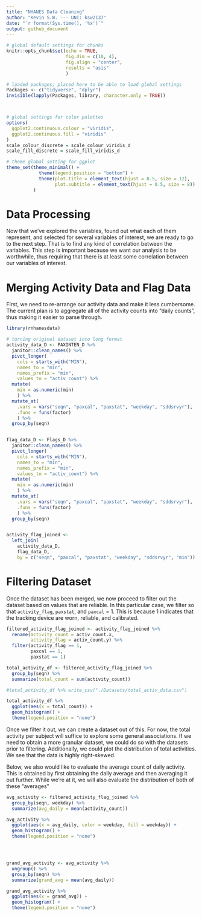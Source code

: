 ```yaml
---
title: "NHANES Data Cleaning"
author: "Kevin S.W. --- UNI: ksw2137"
date: "`r format(Sys.time(), '%x')`"
output: github_document
---
```


```r

# global default settings for chunks
knitr::opts_chunk$set(echo = TRUE, 
                      fig.dim = c(10, 4), 
                      fig.align = "center",
                      results = "asis"
                      )

# loaded packages; placed here to be able to load global settings
Packages <- c("tidyverse", "dplyr")
invisible(lapply(Packages, library, character.only = TRUE))



# global settings for color palettes
options(
  ggplot2.continuous.colour = "viridis",
  ggplot2.continuous.fill = "viridis"
)
scale_colour_discrete = scale_colour_viridis_d
scale_fill_discrete = scale_fill_viridis_d

# theme global setting for ggplot
theme_set(theme_minimal() + 
            theme(legend.position = "bottom") +
            theme(plot.title = element_text(hjust = 0.5, size = 12),
                  plot.subtitle = element_text(hjust = 0.5, size = 8))
          )

```

# Data Processing

Now that we've explored the variables, found out what each of them represent, and selected for several variables of interest, we are ready to go to the next step. That is to find any kind of correlation between the variables. This step is important because we want our analysis to be worthwhile, thus requiring that there is at least some correlation between our variables of interest.

# Merging Activity Data and Flag Data

First, we need to re-arrange our activity data and make it less cumbersome. The current plan is to aggregate all of the activity counts into "daily counts", thus making it easier to parse through.

```r

library(rnhanesdata)

# turning original dataset into long format
activity_data_D <- PAXINTEN_D %>% 
  janitor::clean_names() %>% 
  pivot_longer(
    cols = starts_with("MIN"), 
    names_to = "min",
    names_prefix = "min",
    values_to = "activ_count") %>% 
  mutate(
    min = as.numeric(min)
    ) %>% 
  mutate_at(
    .vars = vars("seqn", "paxcal", "paxstat", "weekday", "sddsrvyr"),
    .funs = funs(factor)
    ) %>% 
  group_by(seqn)


flag_data_D <- Flags_D %>% 
  janitor::clean_names() %>% 
  pivot_longer(
    cols = starts_with("MIN"), 
    names_to = "min",
    names_prefix = "min",
    values_to = "activ_count") %>% 
  mutate(
    min = as.numeric(min)
    ) %>% 
  mutate_at(
    .vars = vars("seqn", "paxcal", "paxstat", "weekday", "sddsrvyr"),
    .funs = funs(factor)
    ) %>% 
  group_by(seqn)


activity_flag_joined <- 
  left_join(
    activity_data_D, 
    flag_data_D, 
    by = c("seqn", "paxcal", "paxstat", "weekday", "sddsrvyr", "min")) 

```

# Filtering Dataset

Once the dataset has been merged, we now proceed to filter out the dataset based on values that are reliable. In this particular case, we filter so that `activity_flag`, `paxstat`, and `paxcal` = 1. This is because 1 indicates that the tracking device are worn, reliable, and calibrated.

```r

filtered_activity_flag_joined <- activity_flag_joined %>% 
  rename(activity_count = activ_count.x,
         activity_flag = activ_count.y) %>% 
  filter(activity_flag == 1,
         paxcal == 1,
         paxstat == 1)

total_activity_df <- filtered_activity_flag_joined %>% 
  group_by(seqn) %>% 
  summarize(total_count = sum(activity_count))

#total_activity_df %>% write_csv("./Datasets/total_activ_data.csv")

total_activity_df %>% 
  ggplot(aes(x = total_count)) +
  geom_histogram() + 
  theme(legend.position = "none")

```

Once we filter it out, we can create a dataset out of this. For now, the total activity per subject will suffice to explore some general associations. If we need to obtain a more granular dataset, we could do so with the datasets prior to filtering. Additionally, we could plot the distribution of total activities. We see that the data is highly right-skewed. 

Below, we also would like to evaluate the average count of daily activity. This is obtained by first obtaining the daily average and then averaging it out further. While we're at it, we will also evaluate the distribution of both of these "averages"

```r

avg_activity <- filtered_activity_flag_joined %>% 
  group_by(seqn, weekday) %>% 
  summarize(avg_daily = mean(activity_count))

avg_activity %>% 
  ggplot(aes(x = avg_daily, color = weekday, fill = weekday)) +
  geom_histogram() + 
  theme(legend.position = "none")




grand_avg_activity <- avg_activity %>% 
  ungroup() %>% 
  group_by(seqn) %>% 
  summarize(grand_avg = mean(avg_daily))

grand_avg_activity %>% 
  ggplot(aes(x = grand_avg)) +
  geom_histogram() + 
  theme(legend.position = "none")

```

